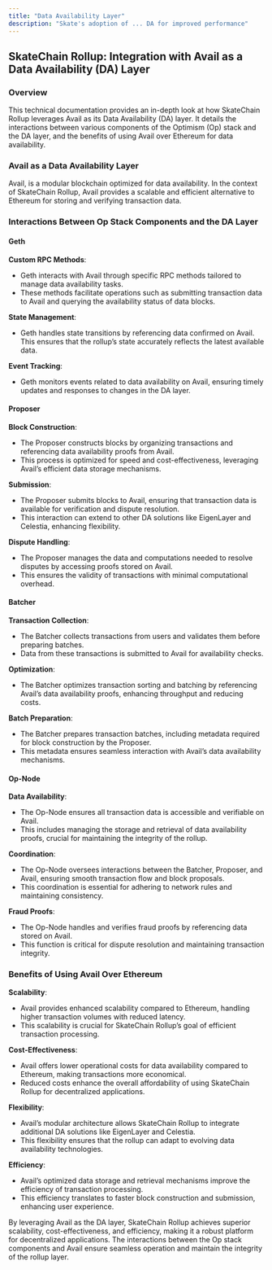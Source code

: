 ```yaml
---
title: "Data Availability Layer"
description: "Skate's adoption of ... DA for improved performance"
---
```

## SkateChain Rollup: Integration with Avail as a Data Availability (DA) Layer

### Overview

This technical documentation provides an in-depth look at how SkateChain Rollup leverages Avail as its Data Availability (DA) layer. It details the interactions between various components of the Optimism (Op) stack and the DA layer, and the benefits of using Avail over Ethereum for data availability.

### Avail as a Data Availability Layer

Avail, is a modular blockchain optimized for data availability. In the context of SkateChain Rollup, Avail provides a scalable and efficient alternative to Ethereum for storing and verifying transaction data.

### Interactions Between Op Stack Components and the DA Layer

#### Geth

**Custom RPC Methods**: 
- Geth interacts with Avail through specific RPC methods tailored to manage data availability tasks.
- These methods facilitate operations such as submitting transaction data to Avail and querying the availability status of data blocks.

**State Management**:
- Geth handles state transitions by referencing data confirmed on Avail. This ensures that the rollup’s state accurately reflects the latest available data.

**Event Tracking**:
- Geth monitors events related to data availability on Avail, ensuring timely updates and responses to changes in the DA layer.

#### Proposer

**Block Construction**:
- The Proposer constructs blocks by organizing transactions and referencing data availability proofs from Avail.
- This process is optimized for speed and cost-effectiveness, leveraging Avail’s efficient data storage mechanisms.

**Submission**:
- The Proposer submits blocks to Avail, ensuring that transaction data is available for verification and dispute resolution.
- This interaction can extend to other DA solutions like EigenLayer and Celestia, enhancing flexibility.

**Dispute Handling**:
- The Proposer manages the data and computations needed to resolve disputes by accessing proofs stored on Avail.
- This ensures the validity of transactions with minimal computational overhead.

#### Batcher

**Transaction Collection**:
- The Batcher collects transactions from users and validates them before preparing batches.
- Data from these transactions is submitted to Avail for availability checks.

**Optimization**:
- The Batcher optimizes transaction sorting and batching by referencing Avail’s data availability proofs, enhancing throughput and reducing costs.

**Batch Preparation**:
- The Batcher prepares transaction batches, including metadata required for block construction by the Proposer.
- This metadata ensures seamless interaction with Avail’s data availability mechanisms.

#### Op-Node

**Data Availability**:
- The Op-Node ensures all transaction data is accessible and verifiable on Avail.
- This includes managing the storage and retrieval of data availability proofs, crucial for maintaining the integrity of the rollup.

**Coordination**:
- The Op-Node oversees interactions between the Batcher, Proposer, and Avail, ensuring smooth transaction flow and block proposals.
- This coordination is essential for adhering to network rules and maintaining consistency.

**Fraud Proofs**:
- The Op-Node handles and verifies fraud proofs by referencing data stored on Avail.
- This function is critical for dispute resolution and maintaining transaction integrity.

### Benefits of Using Avail Over Ethereum

**Scalability**:
- Avail provides enhanced scalability compared to Ethereum, handling higher transaction volumes with reduced latency.
- This scalability is crucial for SkateChain Rollup’s goal of efficient transaction processing.

**Cost-Effectiveness**:
- Avail offers lower operational costs for data availability compared to Ethereum, making transactions more economical.
- Reduced costs enhance the overall affordability of using SkateChain Rollup for decentralized applications.

**Flexibility**:
- Avail’s modular architecture allows SkateChain Rollup to integrate additional DA solutions like EigenLayer and Celestia.
- This flexibility ensures that the rollup can adapt to evolving data availability technologies.

**Efficiency**:
- Avail’s optimized data storage and retrieval mechanisms improve the efficiency of transaction processing.
- This efficiency translates to faster block construction and submission, enhancing user experience.

By leveraging Avail as the DA layer, SkateChain Rollup achieves superior scalability, cost-effectiveness, and efficiency, making it a robust platform for decentralized applications. The interactions between the Op stack components and Avail ensure seamless operation and maintain the integrity of the rollup layer.
